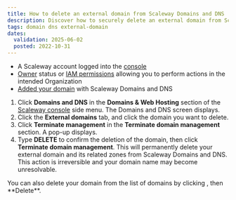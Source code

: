 ```yaml
---
title: How to delete an external domain from Scaleway Domains and DNS
description: Discover how to securely delete an external domain from Scaleway's Domains and DNS service. Follow these steps to terminate domain management, ensuring irreversible deletion and removing associated DNS zones.
tags: domain dns external-domain
dates:
  validation: 2025-06-02
  posted: 2022-10-31
---
```



<Requirements />

- A Scaleway account logged into the [console](https://console.scaleway.com)
- [Owner](/iam/concepts/#owner) status or [IAM permissions](/iam/concepts/#permission) allowing you to perform actions in the intended Organization
- [Added your domain](/domains-and-dns/how-to/add-external-domain/) with Scaleway Domains and DNS

1. Click **Domains and DNS** in the **Domains & Web Hosting** section of the [Scaleway console](https://console.scaleway.com) side menu. The Domains and DNS screen displays.
2. Click the **External domains** tab, and click the domain you want to delete.
3. Click **Terminate management** in the **Terminate domain management** section. A pop-up displays.
4. Type **DELETE** to confirm the deletion of the domain, then click **Terminate domain management**.
    <Message type="important">
      This will permanently delete your external domain and its related zones from Scaleway Domains and DNS. This action is irreversible and your domain name may become unresolvable.
    </Message>

<Message type="tip">
  You can also delete your domain from the list of domains by clicking <Icon name="more" />, then **Delete**.
</Message>



